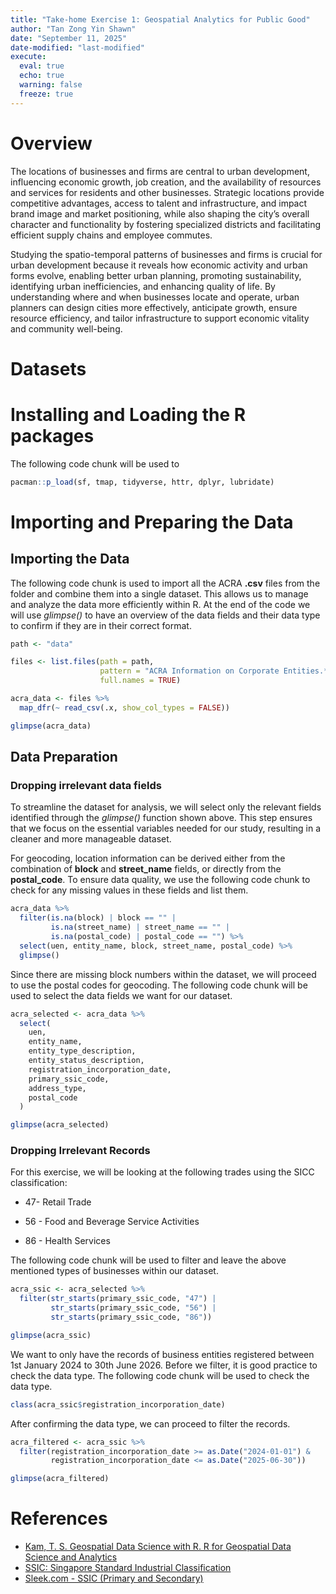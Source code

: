 ```yaml
---
title: "Take-home Exercise 1: Geospatial Analytics for Public Good"
author: "Tan Zong Yin Shawn"
date: "September 11, 2025"
date-modified: "last-modified"
execute: 
  eval: true
  echo: true
  warning: false
  freeze: true
---
```


# **Overview**

The locations of businesses and firms are central to urban development, influencing economic growth, job creation, and the availability of resources and services for residents and other businesses. Strategic locations provide competitive advantages, access to talent and infrastructure, and impact brand image and market positioning, while also shaping the city’s overall character and functionality by fostering specialized districts and facilitating efficient supply chains and employee commutes.

Studying the spatio-temporal patterns of businesses and firms is crucial for urban development because it reveals how economic activity and urban forms evolve, enabling better urban planning, promoting sustainability, identifying urban inefficiencies, and enhancing quality of life. By understanding where and when businesses locate and operate, urban planners can design cities more effectively, anticipate growth, ensure resource efficiency, and tailor infrastructure to support economic vitality and community well-being.

# **Datasets**

# **Installing and Loading the R packages**

The following code chunk will be used to

```r
pacman::p_load(sf, tmap, tidyverse, httr, dplyr, lubridate)
```

# Importing and Preparing the Data

## **Importing the Data**

The following code chunk is used to import all the ACRA **.csv** files from the folder and combine them into a single dataset. This allows us to manage and analyze the data more efficiently within R. At the end of the code we will use *glimpse()* to have an overview of the data fields and their data type to confirm if they are in their correct format.

```r
path <- "data"

files <- list.files(path = path, 
                    pattern = "ACRA Information on Corporate Entities.*\\.csv", 
                    full.names = TRUE)

acra_data <- files %>% 
  map_dfr(~ read_csv(.x, show_col_types = FALSE))

glimpse(acra_data)
```

## **Data Preparation**

### Dropping irrelevant data fields

To streamline the dataset for analysis, we will select only the relevant fields identified through the *glimpse()* function shown above. This step ensures that we focus on the essential variables needed for our study, resulting in a cleaner and more manageable dataset.

For geocoding, location information can be derived either from the combination of **block** and **street_name** fields, or directly from the **postal_code**. To ensure data quality, we use the following code chunk to check for any missing values in these fields and list them.

```r
acra_data %>%
  filter(is.na(block) | block == "" |
         is.na(street_name) | street_name == "" |
         is.na(postal_code) | postal_code == "") %>%
  select(uen, entity_name, block, street_name, postal_code) %>%
  glimpse()

```

Since there are missing block numbers within the dataset, we will proceed to use the postal codes for geocoding. The following code chunk will be used to select the data fields we want for our dataset.

```r
acra_selected <- acra_data %>%
  select(
    uen,
    entity_name,
    entity_type_description,
    entity_status_description,
    registration_incorporation_date,
    primary_ssic_code,
    address_type,
    postal_code
  )

glimpse(acra_selected)

```

### Dropping Irrelevant Records

For this exercise, we will be looking at the following trades using the SICC classification:

-   47- Retail Trade

-   56 - Food and Beverage Service Activities

-   86 - Health Services

The following code chunk will be used to filter and leave the above mentioned types of businesses within our dataset.

```r
acra_ssic <- acra_selected %>%
  filter(str_starts(primary_ssic_code, "47") |
         str_starts(primary_ssic_code, "56") |
         str_starts(primary_ssic_code, "86"))

glimpse(acra_ssic)
```

We want to only have the records of business entities registered between 1st January 2024 to 30th June 2026. Before we filter, it is good practice to check the data type. The following code chunk will be used to check the data type.

```r
class(acra_ssic$registration_incorporation_date)
```

After confirming the data type, we can proceed to filter the records.

```r
acra_filtered <- acra_ssic %>%
  filter(registration_incorporation_date >= as.Date("2024-01-01") &
         registration_incorporation_date <= as.Date("2025-06-30"))

glimpse(acra_filtered)
```

# References

-   [Kam, T. S. Geospatial Data Science with R. R for Geospatial Data Science and Analytics](https://isss626-ay2025-26aug.netlify.app/take-home_ex01)
-   [SSIC: Singapore Standard Industrial Classification](https://classification.codes/classifications/industry/ssic-singapore#version_1_singapore-standard-industrial-classification-ssic-2020)
-   [Sleek.com - SSIC (Primary and Secondary)](https://sleek.com/sg/resources/ssic-codes-guide/)
